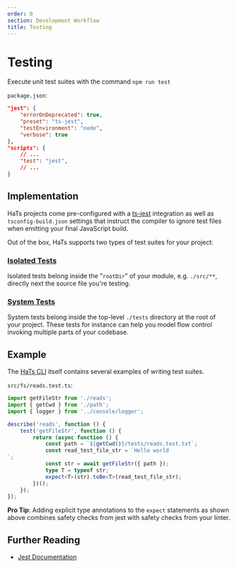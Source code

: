 ```yaml
---
order: 0
section: Development Workflow
title: Testing
---
```


# Testing

Execute unit test suites with the command `npm run test`

`package.json`:

```json
"jest": {
	"errorOnDeprecated": true,
	"preset": "ts-jest",
	"testEnvironment": "node",
	"verbose": true
},
"scripts": {
	// ...
	"test": "jest",
	// ...
}
```

## Implementation

HaTs projects come pre-configured with a <a target="_blank" href="https://kulshekhar.github.io/ts-jest/">ts-jest</a> integration as well as `tsconfig-build.json` settings that instruct the compiler to ignore test files when emitting your final JavaScript build.

Out of the box, HaTs supports two types of test suites for your project:

### <u>Isolated Tests</u>

Isolated tests belong inside the "`rootDir`" of your module, e.g. `./src/**`, directly next the source file you're testing.

### <u>System Tests</u>

System tests belong inside the top-level `./tests` directory at the root of your project. These tests for instance can help you model flow control invoking multiple parts of your codebase.

## Example

The <a target="_blank" href="https://github.com/hats-dev/hats-cli">HaTs CLI</a> itself contains several examples of writing test suites.

`src/fs/reads.test.ts`:

```typescript
import getFileStr from './reads';
import { getCwd } from './path';
import { logger } from '../console/logger';

describe('reads', function () {
	test('getFileStr', function () {
		return (async function () {
			const path = `${getCwd()}/tests/reads.test.txt`;
			const read_test_file_str = `Hello world
`;
			const str = await getFileStr({ path });
			type T = typeof str;
			expect<T>(str).toBe<T>(read_test_file_str);
		})();
	});
});
```

**Pro Tip**: Adding explicit type annotations to the `expect` statements as shown above combines safety checks from jest with safety checks from your linter.

## Further Reading

- <a target="_blank" href="https://jestjs.io">
  	Jest Documentation
  </a>
